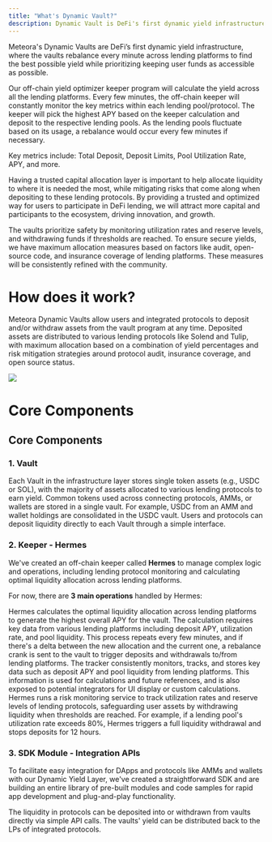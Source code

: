 ```yaml
---
title: "What's Dynamic Vault?"
description: Dynamic Vault is DeFi's first dynamic yield infrastructure.
---
```


Meteora's Dynamic Vaults are DeFi’s first dynamic yield infrastructure, where the vaults rebalance every minute across lending platforms to find the best possible yield while prioritizing keeping user funds as accessible as possible.


<Steps>
  <Step title="Calculate yields across lending platforms">
    Our off-chain yield optimizer keeper program will calculate the yield across all the lending platforms.
  </Step>
  <Step title="Monitor key metrics">
    Every few minutes, the off-chain keeper will constantly monitor the key metrics within each lending pool/protocol.
  </Step>
  <Step title="Select highest APY">
    The keeper will pick the highest APY based on the keeper calculation and deposit to the respective lending pools.
  </Step>
  <Step title="Rebalance when necessary">
    As the lending pools fluctuate based on its usage, a rebalance would occur every few minutes if necessary.
  </Step>
</Steps>

<Note>Key metrics include: Total Deposit, Deposit Limits, Pool Utilization Rate, APY, and more.</Note>

Having a trusted capital allocation layer is important to help allocate liquidity to where it is needed the most, while mitigating risks that come along when depositing to these lending protocols. By providing a trusted and optimized way for users to participate in DeFi lending, we will attract more capital and participants to the ecosystem, driving innovation, and growth.

The vaults prioritize safety by monitoring utilization rates and reserve levels, and withdrawing funds if thresholds are reached. To ensure secure yields, we have maximum allocation measures based on factors like audit, open-source code, and insurance coverage of lending platforms. These measures will be consistently refined with the community.

# How does it work?

Meteora Dynamic Vaults allow users and integrated protocols to deposit and/or withdraw assets from the vault program at any time. Deposited assets are distributed to various lending protocols like Solend and Tulip, with maximum allocation based on a combination of yield percentages and risk mitigation strategies around protocol audit, insurance coverage, and open source status. 

<Frame>
  <img src="/images/overview/other-products/dynamic-vault/dynamic-vault.png" />
</Frame>

# Core Components

## Core Components

### 1. Vault

Each Vault in the infrastructure layer stores single token assets (e.g., USDC or SOL), with the majority of assets allocated to various lending protocols to earn yield. Common tokens used across connecting protocols, AMMs, or wallets are stored in a single vault. For example, USDC from an AMM and wallet holdings are consolidated in the USDC vault. Users and protocols can deposit liquidity directly to each Vault through a simple interface.

### 2. Keeper - Hermes

We've created an off-chain keeper called **Hermes** to manage complex logic and operations, including lending protocol monitoring and calculating optimal liquidity allocation across lending platforms.

For now, there are **3 main operations** handled by Hermes:

<CardGroup>
  <Card title="Yield Optimizer" icon="chart-line" iconType="solid">
    Hermes calculates the optimal liquidity allocation across lending platforms to generate the highest overall APY for the vault. The calculation requires key data from various lending platforms including deposit APY, utilization rate, and pool liquidity. This process repeats every few minutes, and if there's a delta between the new allocation and the current one, a rebalance crank is sent to the vault to trigger deposits and withdrawals to/from lending platforms.
  </Card>
  <Card title="Key Metrics Tracker" icon="chart-bar" iconType="solid">
    The tracker consistently monitors, tracks, and stores key data such as deposit APY and pool liquidity from lending platforms. This information is used for calculations and future references, and is also exposed to potential integrators for UI display or custom calculations.
  </Card>
  <Card title="Risk Monitoring" icon="shield" iconType="solid">
    Hermes runs a risk monitoring service to track utilization rates and reserve levels of lending protocols, safeguarding user assets by withdrawing liquidity when thresholds are reached. For example, if a lending pool's utilization rate exceeds 80%, Hermes triggers a full liquidity withdrawal and stops deposits for 12 hours.
  </Card>
</CardGroup>

### 3. SDK Module - Integration APIs

To facilitate easy integration for DApps and protocols like AMMs and wallets with our Dynamic Yield Layer, we've created a straightforward SDK and are building an entire library of pre-built modules and code samples for rapid app development and plug-and-play functionality.

The liquidity in protocols can be deposited into or withdrawn from vaults directly via simple API calls. The vaults' yield can be distributed back to the LPs of integrated protocols.